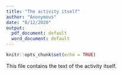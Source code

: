 ```yaml
---
title: "The activity itself"
author: "Anonymous"
date: "8/12/2020"
output:
  pdf_document: default
  word_document: default
---
```


```r
knitr::opts_chunk$set(echo = TRUE)
```

This  file contains the text of the activity itself. 

